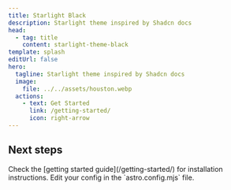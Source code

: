 ```yaml
---
title: Starlight Black
description: Starlight theme inspired by Shadcn docs
head:
  - tag: title
    content: starlight-theme-black
template: splash
editUrl: false
hero:
  tagline: Starlight theme inspired by Shadcn docs
  image:
    file: ../../assets/houston.webp
  actions:
    - text: Get Started
      link: /getting-started/
      icon: right-arrow
---
```



## Next steps

<CardGrid stagger>
  <Card title="Install the plugin" icon="puzzle">
    Check the [getting started guide](/getting-started/) for installation instructions.
  </Card>
  <Card title="Configure the plugin" icon="setting">
    Edit your config in the `astro.config.mjs` file.
  </Card>
</CardGrid>
